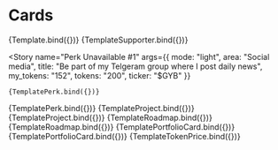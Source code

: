 

<Meta title="Design System/Cards/Light Mode" />

# Cards


<Canvas>
  <Story
    name="Card Talent #1"
    args={{
      photo_url: "https://media.istockphoto.com/photos/beautiful-woman-posing-against-dark-background-picture-id638756792?k=20&m=638756792&s=612x612&w=0&h=PAiwpR6vmkBlctx0kmvGKX3HsBcMdd2PFD4BlEEI7Ac=",
      name: "Cameroon",
      title: "Product Designer",
      circ_supply: "415,300",
      ticker: "$CAM",
      mode: "light",
    }}
  >
    {Template.bind({})}
  </Story>
  <Story
    name="Card Supporter #1"
    args={{
      photo_url: "https://media.istockphoto.com/photos/beautiful-woman-posing-against-dark-background-picture-id638756792?k=20&m=638756792&s=612x612&w=0&h=PAiwpR6vmkBlctx0kmvGKX3HsBcMdd2PFD4BlEEI7Ac=",
      name: "Carla Ferreira",
      address_wallet: "0x71...9d81",
      mode: "light",
    }}
  >
    {TemplateSupporter.bind({})}
  </Story>
  
  <Story
    name="Perk Unavailable #1"
    args={{
      mode: "light",
      area: "Social media",
      title: "Be part of my Telgeram group where I post daily news",
      my_tokens: "152",
      tokens: "200",
      ticker: "$GYB"
    }}
  >
    {TemplatePerk.bind({})}
  </Story>
  <Story
    name="Perk Available #2"
    args={{
      mode: "light",
      area: "Social media",
      title: "Be part of my Telgeram group where I post daily news",
      my_tokens: "240",
      tokens: "200",
      ticker: "$GYB"
    }}
  >
    {TemplatePerk.bind({})}
  </Story>
  <Story
    name="Project simple #1"
    args={{
      mode: "light",
      organization: "Talent Protocol",
      title: "Software developer",
      description: "Worked with nothing and teenage engineering to develop a beautiful and accessible true wireless earphone.",
    }}
  >
    {TemplateProject.bind({})}
  </Story>
  <Story
    name="Project complete #2"
    args={{
      mode: "light",
      organization: "Talent Protocol",
      title: "Software developer",
      description: "Worked with nothing and teenage engineering to develop a beautiful and accessible true wireless earphone.",
      location: "Lisbon, Portugal",
      website_link: "https://www.google.com/",
      image_url: "https://thumbs.dreamstime.com/b/projects-concept-black-chalkboard-d-rendering-handwritten-top-view-office-desk-lot-business-office-supplies-79906734.jpg",
    }}
  >
    {TemplateProject.bind({})}
  </Story>
  <Story
    name="Roadmap #1"
    args={{
      mode: "light",
      due_date: "Q1 2022 - Jan to Mar",
      title: "Software developer",
      description: "I'm baby shoreditch portland pug wayfarers air plant iceland. Plaid chia organic meggings mumblecore. ",
    }}
  >
    {TemplateRoadmap.bind({})}
  </Story>
  <Story
    name="Roadmap #2"
    args={{
      mode: "light",
      due_date: "Q1 2022 - Jan to Mar",
      title: "General Manager + Community",
      description: "I'm baby shoreditch portland pug wayfarers air plant iceland. Plaid chia organic meggings mumblecore. Ethical bushwick chartreuse chia scenester. Kickstarter hashtag selvage, iPhone pop-up photo booth distillery dreamcatcher vape lyft portland. ",
    }}
  >
    {TemplateRoadmap.bind({})}
  </Story>
  <Story
    name="Portfolio Card #1"
    args={{
      mode: "light",
      title: "WALLET BALLANCE",
      line1: "$20,781.35",
      line2: "1.34 $TAL"
    }}
  >
    {TemplatePortfolioCard.bind({})}
  </Story>
  <Story
    name="Portfolio Card #2"
    args={{
      mode: "light",
      title: "TOTAL REWARDS CLAIMED",
      line1: "$210,126.59",
      line2: "123.45 $TAL"
    }}
  >
    {TemplatePortfolioCard.bind({})}
  </Story>
  <Story
    name="Token price #1"
    args={{
      mode: "light",
      ticker: "$GIO",
      token_address: "0x07829467f103d023bd5b5196c46713a9ce52238e",
      display_name: "GIORGIO ANTINO",
      price: "0.01",
      market_value: "1,000",
      circ_supply: "300",
      max_supply: "1,000,000",
      supporters_url: "https://www.google.pt",
      supporters_count: "5"
    }}
  >
    {TemplateTokenPrice.bind({})}
  </Story>
</Canvas>
